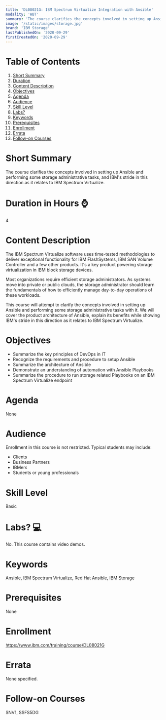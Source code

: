```yaml
---
title: 'DL08021G: IBM Spectrum Virtualize Integration with Ansible'
modality: 'WBT'
summary: 'The course clarifies the concepts involved in setting up Ansible and performing some storage administrative tasks, and the IBM stride in this direction as it relates to IBM Spectrum Virtualize.'
image: '/static/images/storage.jpg'
brand: 'IBM Storage'
lastPublishedOn: '2020-09-29'
firstCreatedOn: '2020-09-29'
---
```

# Table of Contents

1.  [Short Summary](#short-summary)
2.  [Duration](#duration-in-hours-)
3.  [Content Description](#content-description)
4.  [Objectives](#objectives)
5.  [Agenda](#agenda)
6.  [Audience](#audience)
7.  [Skill Level](#skill-level)
8.  [Labs?](#labs-)
9.  [Keywords](#keywords)
10. [Prerequisites](#prerequisites)
11. [Enrollment](#enrollment)
12. [Errata](#errata)
13. [Follow-on Courses](#follow-on-courses)

# Short Summary
The course clarifies the concepts involved in setting up Ansible and performing some storage administrative tasks, and IBM's stride in this direction as it relates to IBM Spectrum Virtualize.

# Duration in Hours ⌚
4

# Content Description
The IBM Spectrum Virtualize software uses time-tested methodologies to deliver exceptional functionality for IBM FlashSystems, IBM SAN Volume Controller and a few other products. It's a key product powering storage virtualization in IBM block storage devices.

Most organizations require efficient storage administrators. As systems move into private or public clouds, the storage administrator should learn the fundamentals of how to efficiently manage day-to-day operations of these workloads.

This course will attempt to clarify the concepts involved in setting up Ansible and performing some storage administrative tasks with it. We will cover the product architecture of Ansible, explain its benefits while showing IBM's stride in this direction as it relates to IBM Spectrum Virtualize.

# Objectives
*	Summarize the key principles of DevOps in IT
*	Recognize the requirements and procedure to setup Ansible
*	Summarize the architecture of Ansible
*	Demonstrate an understanding of automation with Ansible Playbooks
*	Summarize the procedure to run storage related Playbooks on an IBM Spectrum Virtualize endpoint

# Agenda
None

# Audience
Enrollment in this course is not restricted. Typical students may include:
*   Clients
*   Business Partners
*   IBMers
*   Students or young professionals

# Skill Level
Basic

# Labs? 💻
No. This course contains video demos.

# Keywords
Ansible, IBM Spectrum Virtualize, Red Hat Ansible, IBM Storage

# Prerequisites
None

# Enrollment
https://www.ibm.com/training/course/DL08021G

# Errata
None specified.

# Follow-on Courses
SNV1, SSFS5DG

